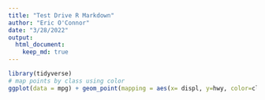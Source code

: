 ```yaml
---
title: "Test Drive R Markdown"
author: "Eric O'Connor"
date: "3/28/2022"
output:
  html_document:
    keep_md: true
---
```


```r
library(tidyverse)
# map points by class using color
ggplot(data = mpg) + geom_point(mapping = aes(x= displ, y=hwy, color=class))
```

